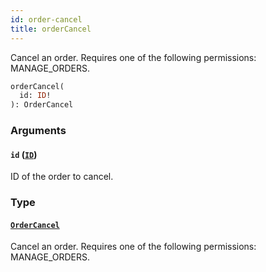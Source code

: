 ```yaml
---
id: order-cancel
title: orderCancel
---
```



Cancel an order. Requires one of the following permissions: MANAGE_ORDERS.

```graphql
orderCancel(
  id: ID!
): OrderCancel
```


### Arguments

#### `id` ([`ID`](../../../developer/api-reference/scalars/id))

ID of the order to cancel.


### Type

#### [`OrderCancel`](../../../developer/api-reference/objects/order-cancel) 

Cancel an order. Requires one of the following permissions: MANAGE_ORDERS.




